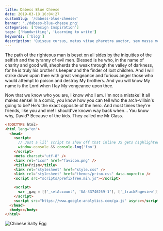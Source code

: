 ```yaml
---
title: Dabess Blue Cheese
date: 2019-03-18 16:04:27
customSlug: '/dabess-blue-cheese/'
banner: './dabess-blue-cheese.png'
categories: ['Design Inspiration']
tags: ['Handwriting', 'Learning to write']
keywords: ['blog']
description: 'Quisque cursus, metus vitae pharetra auctor, sem massa mattis sem, at interdum magna augue eget diam. Vestibulum ante ipsum primis in faucibus orci luctus et ultrices posuere cubilia Curae; Morbi lacinia molestie dui. Praesent blandit dolor. Sed non quam. In vel mi sit amet augue congue elementum.'
---
```


<!-- start slipsum code -->

The path of the righteous man is beset on all sides by the iniquities of the selfish and the tyranny of evil men. Blessed is he who, in the name of charity and good will, shepherds the weak through the valley of darkness, for he is truly his brother's keeper and the finder of lost children. And I will strike down upon thee with great vengeance and furious anger those who would attempt to poison and destroy My brothers. And you will know My name is the Lord when I lay My vengeance upon thee.

Now that we know who you are, I know who I am. I'm not a mistake! It all makes sense! In a comic, you know how you can tell who the arch-villain's going to be? He's the exact opposite of the hero. And most times they're friends, like you and me! I should've known way back when... You know why, David? Because of the kids. They called me Mr Glass.

<!-- end slipsum code -->

```html
<!DOCTYPE html>
<html lang="en">
  <head>
    <script>
      // Just a lil’ script to show off that inline JS gets highlighted
      window.console && console.log('foo')
    </script>
    <meta charset="utf-8" />
    <link rel="icon" href="favicon.png" />
    <title>Prism</title>
    <link rel="stylesheet" href="style.css" />
    <link rel="stylesheet" href="themes/prism.css" data-noprefix />
    <script src="scripts/prefixfree.min.js"></script>

    <script>
      var _gaq = [['_setAccount', 'UA-33746269-1'], ['_trackPageview']]
    </script>
    <script src="https://www.google-analytics.com/ga.js" async></script>
  </head>
  <body></body>
</html>
```

![Chinese Salty Egg](salty_egg.jpg)[]()
